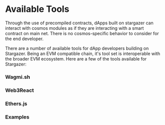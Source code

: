 # Available Tools

Through the use of precompiled contracts, dApps built on stargazer can interact
with cosmos modules as if they are interacting with a smart contract on main net.
There is no cosmos-specific behavior to consider for the end developer.

There are a number of available tools for dApp developers building on Stargazer. Being an
EVM compatible chain, it's tool set is interoperable with the broader EVM ecosystem.
Here are a few of the tools available for Stargazer:

### Wagmi.sh

### Web3React

### Ethers.js

### Examples